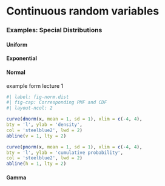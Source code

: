 # Continuous random variables

### Examples: Special Distributions

#### Uniform

#### Exponential

#### Normal

example form lecture 1

```r
#| label: fig-norm.dist
#| fig-cap: Corresponding PMF and CDF
#| layout-ncol: 2

curve(dnorm(x, mean = 1, sd = 1), xlim = c(-4, 4),
bty = 'l', ylab = 'density',
col = 'steelblue2', lwd = 2)
abline(v = 1, lty = 2)

curve(pnorm(x, mean = 1, sd = 1), xlim = c(-4, 4),
bty = 'l', ylab = 'cumulative probability',
col = 'steelblue2', lwd = 2)
abline(h = 1, lty = 2)
```

#### Gamma
